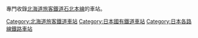 專門收錄[[北海道旅客鐵道|北海道旅客鐵道]][[石北本線|石北本線]]的車站。
{{石北本線}}
[[Category:北海道旅客鐵道車站|Category:北海道旅客鐵道車站]]
[[Category:日本國有鐵道車站|Category:日本國有鐵道車站]]
[[Category:日本各路線鐵路車站|Category:日本各路線鐵路車站]]
{{DEFAULTSORT:Sekihoku}}